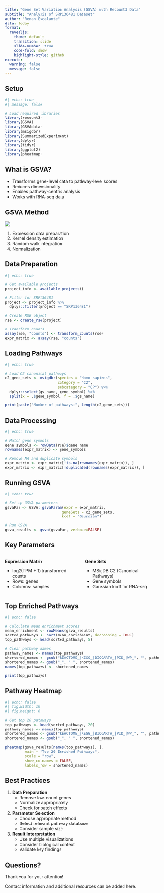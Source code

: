 ```yaml
---
title: "Gene Set Variation Analysis (GSVA) with Recount3 Data"
subtitle: "Analysis of SRP136481 Dataset"
author: "Renan Escalante"
date: today
format:
  revealjs:
    theme: default
    transition: slide
    slide-number: true
    code-fold: show
    highlight-style: github
execute:
  warning: false
  message: false
---
```


## Setup {.smaller}

```r
#| echo: true
#| message: false

# Load required libraries
library(recount3)
library(GSVA)
library(GSVAdata)
library(msigdbr)
library(SummarizedExperiment)
library(dplyr)
library(tidyr)
library(ggplot2)
library(pheatmap)
```

## What is GSVA?

::: {.incremental}
- Transforms gene-level data to pathway-level scores
- Reduces dimensionality
- Enables pathway-centric analysis
- Works with RNA-seq data
:::

## GSVA Method

![](images/gsva-workflow.png)

::: {.incremental}
1. Expression data preparation
2. Kernel density estimation
3. Random walk integration
4. Normalization
:::

## Data Preparation {.smaller}

```r
#| echo: true

# Get available projects
project_info <- available_projects()

# Filter for SRP136481
project <- project_info %>%
  dplyr::filter(project == "SRP136481")

# Create RSE object
rse <- create_rse(project)

# Transform counts
assay(rse, "counts") <- transform_counts(rse)
expr_matrix <- assay(rse, "counts")
```

## Loading Pathways {.smaller}

```r
#| echo: true

# Load C2 canonical pathways
c2_gene_sets <- msigdbr(species = "Homo sapiens", 
                        category = "C2",
                        subcategory = "CP") %>%
  dplyr::select(gs_name, gene_symbol) %>%
  split(x = .$gene_symbol, f = .$gs_name)

print(paste("Number of pathways:", length(c2_gene_sets)))
```

## Data Processing {.smaller}

```r
#| echo: true

# Match gene symbols
gene_symbols <- rowData(rse)$gene_name
rownames(expr_matrix) <- gene_symbols

# Remove NA and duplicate symbols
expr_matrix <- expr_matrix[!is.na(rownames(expr_matrix)), ]
expr_matrix <- expr_matrix[!duplicated(rownames(expr_matrix)), ]
```

## Running GSVA {.smaller}

```r
#| echo: true

# Set up GSVA parameters
gsvaPar <- GSVA::gsvaParam(expr = expr_matrix,
                          geneSets = c2_gene_sets,
                          kcdf = "Gaussian")

# Run GSVA
gsva_results <- gsva(gsvaPar, verbose=FALSE)
```

## Key Parameters

::: {.columns}
::: {.column width="50%"}
**Expression Matrix**

- log2(TPM + 1) transformed counts
- Rows: genes
- Columns: samples
:::

::: {.column width="50%"}
**Gene Sets**

- MSigDB C2 (Canonical Pathways)
- Gene symbols
- Gaussian kcdf for RNA-seq
:::
:::

## Top Enriched Pathways {.smaller}

```r
#| echo: false

# Calculate mean enrichment scores
mean_enrichment <- rowMeans(gsva_results)
sorted_pathways <- sort(mean_enrichment, decreasing = TRUE)
top_pathways <- head(sorted_pathways, 5)

# Clean pathway names
pathway_names <- names(top_pathways)
shortened_names <- gsub("REACTOME_|KEGG_|BIOCARTA_|PID_|WP_", "", pathway_names)
shortened_names <- gsub("_", " ", shortened_names)
names(top_pathways) <- shortened_names

print(top_pathways)
```

## Pathway Heatmap {.smaller}

```r
#| echo: false
#| fig.width: 10
#| fig.height: 6

# Get top 20 pathways
top_pathways <- head(sorted_pathways, 20)
pathway_names <- names(top_pathways)
shortened_names <- gsub("REACTOME_|KEGG_|BIOCARTA_|PID_|WP_", "", pathway_names)
shortened_names <- gsub("_", " ", shortened_names)

pheatmap(gsva_results[names(top_pathways), ],
         main = "Top 20 Enriched Pathways",
         scale = "row",
         show_colnames = FALSE,
         labels_row = shortened_names)
```

## Best Practices

::: {.incremental}
1. **Data Preparation**
   - Remove low-count genes
   - Normalize appropriately
   - Check for batch effects

2. **Parameter Selection**
   - Choose appropriate method
   - Select relevant pathway database
   - Consider sample size

3. **Result Interpretation**
   - Use multiple visualizations
   - Consider biological context
   - Validate key findings
:::

## Questions?

Thank you for your attention!

::: {.notes}
Contact information and additional resources can be added here.
:::